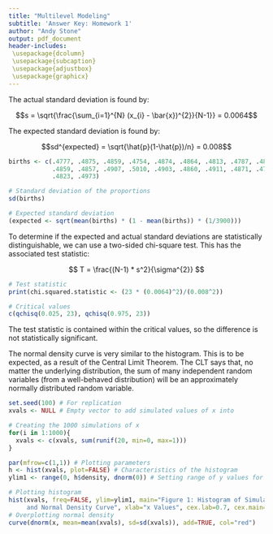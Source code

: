 ---
title: "Multilevel Modeling"
subtitle: 'Answer Key: Homework 1'
author: "Andy Stone"
output: pdf_document
header-includes:
 \usepackage{dcolumn}
 \usepackage{subcaption}
 \usepackage{adjustbox}
 \usepackage{graphicx}
---

\section{2.2}
\subsection{a.} The actual standard deviation is found by: 

$$s = \sqrt{\frac{\sum_{i=1}^{N} (x_{i} - \bar{x})^{2}}{N-1}} = 0.0064$$

The expected standard deviation is found by: 

$$sd^{expected} = \sqrt{\hat{p}(1-\hat{p})/n} = 0.008$$

```{r, echo=TRUE, collapse=TRUE, comment=NA, warning=FALSE, message=FALSE}
births <- c(.4777, .4875, .4859, .4754, .4874, .4864, .4813, .4787, .4895, .4797, .4876, 
            .4859, .4857, .4907, .5010, .4903, .4860, .4911, .4871, .4725, .4822, .4870, 
            .4823, .4973)

# Standard deviation of the proportions
sd(births)

# Expected standard deviation
(expected <- sqrt(mean(births) * (1 - mean(births)) * (1/3900)))
```


\subsection{b.} To determine if the expected and actual standard deviations are statistically distinguishable, we can use a two-sided chi-square test. This has the associated test statistic: 

$$ T = \frac{(N-1) * s^2}{\sigma^{2}} $$

```{r, echo=TRUE, collapse=TRUE, comment=NA, warning=FALSE, message=FALSE}
# Test statistic
print(chi.squared.statistic <- (23 * (0.0064)^2)/(0.008^2))

# Critical values
c(qchisq(0.025, 23), qchisq(0.975, 23))
```

The test statistic is contained within the critical values, so the difference is not statistically significant.


\section{2.3} The normal density curve is very similar to the histogram. This is to be expected, as a result of the Central Limit Theorem. The CLT says that, no matter the underlying distribution, the sum of many independent random variables (from a well-behaved distribution) will be an approximately normally distributed random variable.

```{r, echo=T, collapse=TRUE, comment=NA, warning=FALSE, message=FALSE, fig.height=3.8, fig.width=6}
set.seed(100) # For replication
xvals <- NULL # Empty vector to add simulated values of x into

# Creating the 1000 simulations of x
for(i in 1:1000){
  xvals <- c(xvals, sum(runif(20, min=0, max=1)))
}

par(mfrow=c(1,1)) # Plotting parameters
h <- hist(xvals, plot=FALSE) # Characteristics of the histogram
ylim1 <- range(0, h$density, dnorm(0)) # Setting range of y values for histogram

# Plotting histogram
hist(xvals, freq=FALSE, ylim=ylim1, main="Figure 1: Histogram of Simulated x Values
     and Normal Density Curve", xlab="x Values", cex.lab=0.7, cex.main=0.9, cex.axis=0.7)
# Overplotting normal density
curve(dnorm(x, mean=mean(xvals), sd=sd(xvals)), add=TRUE, col="red")
```







